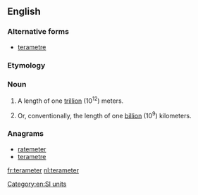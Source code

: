 ==English==

===Alternative forms===
* [[terametre]]

===Etymology===
{{prefix|tera|meter}}

===Noun===
{{en-noun}}

# {{context|US}} A length of one [[trillion]] (10<sup>12</sup>) meters.
# {{context|US}} Or, conventionally, the length of one [[billion]] (10<sup>9</sup>) kilometers.

===Anagrams===
* [[ratemeter#English|ratemeter]]
* [[terametre#English|terametre]]

[[Category:en:SI units]]

[[fr:terameter]]
[[nl:terameter]]